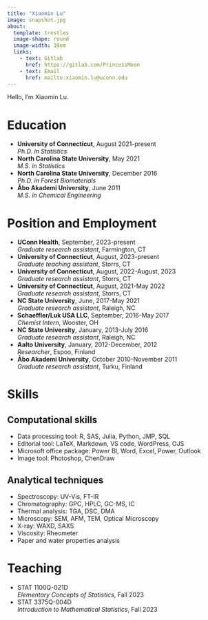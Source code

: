 ```yaml
---
title: "Xiaomin Lu"
image: snapshot.jpg
about: 
  template: trestles
  image-shape: round
  image-width: 10em
  links:
    - text: Gitlab
      href: https://gitlab.com/PrincessMoon
    - text: Email
      href: mailto:xiaomin.lu@uconn.edu
---
```

Hello, I'm Xiaomin Lu.

# Education
+ **University of Connecticut**, August 2021-present  
  *Ph.D. in Statistics*
+ **North Carolina State University**, May 2021  
  *M.S. in Statistics*
+ **North Carolina State University**, December 2016  
  *Ph.D. in Forest Biomaterials*
+ **Åbo Akademi University**, June 2011  
  *M.S. in Chemical Engineering*
  
  
# Position and Employment
+ **UConn Health**, September, 2023-present   
  *Graduate research assistant*, Farmington, CT
+ **University of Connecticut**, August, 2023-present    
  *Graduate teaching assistant*, Storrs, CT
+ **University of Connecticut**, August, 2022-August, 2023     
  *Graduate research assistant*, Storrs, CT
+ **University of Connecticut**, August, 2021-May 2022  
  *Graduate research assistant*, Storrs, CT
+ **NC State University**, June, 2017-May 2021  
  *Graduate research assistant*, Raleigh, NC
+ **Schaeffler/Luk USA LLC**, September, 2016-May 2017  
  *Chemist Intern*, Wooster, OH
+ **NC State University**, January, 2013-July 2016  
  *Graduate research assistant*, Raleigh, NC
+ **Aalto University**, January, 2012-December, 2012  
  *Researcher*, Espoo, Finland
+ **Åbo Akademi University**, October 2010-November 2011  
  *Graduate research assistant*, Turku, Finland


# Skills
## Computational skills
+ Data processing tool: R, SAS, Julia, Python, JMP, SQL
+ Editorial tool: LaTeX, Markdown, VS code, WordPress, OJS
+ Microsoft office package: Power BI, Word, Excel, Power, Outlook
+ Image tool: Photoshop, ChenDraw

## Analytical techniques
+ Spectroscopy: UV-Vis, FT-IR
+ Chromatography: GPC, HPLC, GC-MS, IC
+ Thermal analysis: TGA, DSC, DMA
+ Microscopy: SEM, AFM, TEM, Optical Microscopy
+ X-ray: WAXD, SAXS
+ Viscosity: Rheometer
+ Paper and water properties analysis

# Teaching
+ STAT 1100Q-021D   
  *Elementary Concepts of Statistics*, Fall 2023
+ STAT 3375Q-004D   
  *Introduction to Mathematical Statistics*, Fall 2023









  